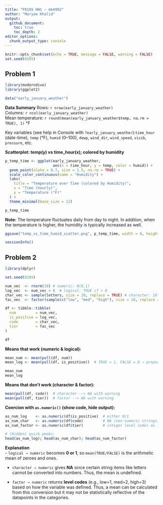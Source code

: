 ```yaml
---
title: "P8105 HW1 – mk4992"
author: "Maryam Khalid"
output:
  github_document:
    toc: true
    toc_depth: 2
editor_options:
  chunk_output_type: console
---
```


```r
knitr::opts_chunk$set(echo = TRUE, message = FALSE, warning = FALSE)
set.seed(8105)
```

## Problem 1

```r
library(moderndive)  
library(ggplot2)     
```

```r
data("early_january_weather")
```

**Data Summary** 
Rows: `r nrow(early_january_weather)`  
Columns: `r ncol(early_january_weather)`  
Mean temperature: `r round(mean(early_january_weather$temp, na.rm = TRUE), 1)` °F

Key variables (see help in Console with `?early_january_weather`):`time_hour` (date-time), `temp` (°F), `humid` (0–100), `dewp`, `wind_dir`, `wind_speed`, `visib`, `pressure`, etc.

**Scatterplot: temp(y) vs time_hour(x); colored by humidity**

```r
p_temp_time <- ggplot(early_january_weather,
                      aes(x = time_hour, y = temp, color = humid)) +
  geom_point(alpha = 0.7, size = 1.5, na.rm = TRUE) +
  scale_color_continuous(name = "Humidity") +
  labs(
    title = "Temperature over Time (colored by Humidity)",
    x = "Time (hourly)",
    y = "Temperature (°F)"
  ) +
  theme_minimal(base_size = 12)

p_temp_time
```

**Note:** The temperature fluctuates daily from day to night. In addition, when the temperature is higher, the humidity is typically increased as well.

```r
ggsave("temp_vs_time_humid_scatter.png", p_temp_time, width = 8, height = 4, dpi = 300)
```

```r
sessionInfo()
```

## Problem 2

```r
library(dplyr) 
```

```r
set.seed(8105)

num_vec  <- rnorm(10) # numeric: N(0,1)
log_vec  <- num_vec > 0  # logical: TRUE if > 0
char_vec <- sample(letters, size = 10, replace = TRUE) # character: 10 letters
fac_vec  <- factor(sample(c("low", "med", "high"), size = 10, replace = TRUE), levels = c("low", "med", "high"))  # factor: 3 levels

df <- tibble::tibble(
  num         = num_vec,
  is_positive = log_vec,
  code        = char_vec,
  tier        = fac_vec
)

df
```

**Means that work (numeric & logical):**
```r
mean_num <- mean(pull(df, num))
mean_log <- mean(pull(df, is_positive))  # TRUE = 1, FALSE = 0 → proportion TRUE

mean_num
mean_log
```

**Means that don’t work (character & factor):**  
```r
mean(pull(df, code))  # character --> NA with warning
mean(pull(df, tier))  # factor --> NA with warning
```

**Coercion with `as.numeric()` (show code, hide output):**
```r
as_num_log    <- as.numeric(df$is_positive)  # either 0/1
as_num_char   <- as.numeric(df$code)         # NA (non-numeric strings)
as_num_factor <- as.numeric(df$tier)         # integer level codes as 1, 2, and 3

# (Hidden) quick peeks:
head(as_num_log); head(as_num_char); head(as_num_factor)
```

**Explanation**  
- `logical → numeric` becomes **0 or 1**, so `mean(TRUE/FALSE)` is the arithmetic mean of zeroes and ones.

- `character → numeric` gives **NA** since certain string items like letters cannot be converted into numbers. Thus, the mean is undefined.

- `factor → numeric` returns **level codes** (e.g., low=1, med=2, high=3) based on how the variable was defined. Thus, a mean can be calculated from this conversion but it may not be statistically reflective of the datapoints in the categories.